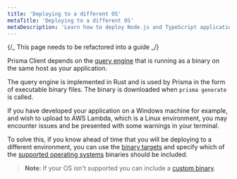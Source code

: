 ```yaml
---
title: 'Deploying to a different OS'
metaTitle: 'Deploying to a different OS'
metaDescription: 'Learn how to deploy Node.js and TypeScript applications that are using Prisma Client to a different operating system.'
---
```


{/_ This page needs to be refactored into a guide _/}

<TopBlock>

Prisma Client depends on the [query engine](/concepts/components/prisma-engines/query-engine) that is running as a binary on the same host as your application.

The query engine is implemented in Rust and is used by Prisma in the form of executable binary files. The binary is downloaded when `prisma generate` is called.

If you have developed your application on a Windows machine for example, and wish to upload to AWS Lambda, which is a Linux environment, you may encounter issues and be presented with some warnings in your terminal.

To solve this, if you know ahead of time that you will be deploying to a different environment, you can use the [binary targets](/concepts/components/prisma-schema/generators#the-native-binary-target) and specify which of the [supported operating systems](/reference/api-reference/prisma-schema-reference#binarytargets-options) binaries should be included.

> **Note**: If your OS isn't supported you can include a [custom binary](/concepts/components/prisma-engines#using-custom-engine-libraries-or-binaries).

</TopBlock>
